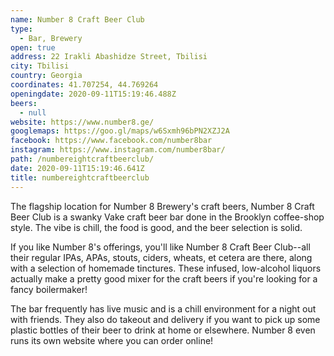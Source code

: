 ```yaml
---
name: Number 8 Craft Beer Club
type:
  - Bar, Brewery
open: true
address: 22 Irakli Abashidze Street, Tbilisi
city: Tbilisi
country: Georgia
coordinates: 41.707254, 44.769264
openingdate: 2020-09-11T15:19:46.488Z
beers:
  - null
website: https://www.number8.ge/
googlemaps: https://goo.gl/maps/w6Sxmh96bPN2XZJ2A
facebook: https://www.facebook.com/number8bar
instagram: https://www.instagram.com/number8bar/
path: /numbereightcraftbeerclub/
date: 2020-09-11T15:19:46.641Z
title: numbereightcraftbeerclub
---
```

The flagship location for Number 8 Brewery's craft beers, Number 8 Craft Beer Club is a swanky Vake craft beer bar done in the Brooklyn coffee-shop style. The vibe is chill, the food is good, and the beer selection is solid. 

If you like Number 8's offerings, you'll like Number 8 Craft Beer Club--all their regular IPAs, APAs, stouts, ciders, wheats, et cetera are there, along with a selection of homemade tinctures. These infused, low-alcohol liquors actually make a pretty good mixer for the craft beers if you're looking for a fancy boilermaker! 

The bar frequently has live music and is a chill environment for a night out with friends. They also do takeout and delivery if you want to pick up some plastic bottles of their beer to drink at home or elsewhere. Number 8 even runs its own website where you can order online!